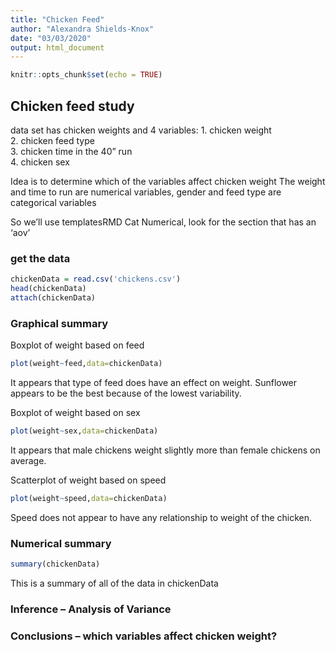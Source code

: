 ```yaml
---
title: "Chicken Feed"
author: "Alexandra Shields-Knox"
date: "03/03/2020"
output: html_document
---
```


```r
knitr::opts_chunk$set(echo = TRUE)

```

##  Chicken feed study  

data set has chicken weights and 4 variables:
  1.  chicken weight  
  2.  chicken feed type  
  3.  chicken time in the 40" run  
  4.  chicken sex   

Idea is to determine which of the variables affect chicken weight 
The weight and time to run are numerical variables, gender and feed type are categorical variables

So we'll use templatesRMD Cat Numerical, look for the section that has an 'aov'

<!-- This question is like a bunch of t-tests, but instead of doing the t-test a bunch of times we use ANOVA to do all the comparisons at once!  !-->

### get the data

```r
chickenData = read.csv('chickens.csv')
head(chickenData)
attach(chickenData)
```

### Graphical summary

<!-- plot chicken weight against each of the three explanatory variables.  Weight against a categorial varable is a boxplot, weight against a numerical variable is a scatter plot !-->

Boxplot of weight based on feed

```r
plot(weight~feed,data=chickenData)
```

It appears that type of feed does have an effect on weight. Sunflower appears to be the best because of the lowest variability.





Boxplot of weight based on sex

```r
plot(weight~sex,data=chickenData)
```

It appears that male chickens weight slightly more than female chickens on average.



Scatterplot of weight based on speed

```r
plot(weight~speed,data=chickenData)
```

Speed does not appear to have any relationship to weight of the chicken.


### Numerical summary

```r
summary(chickenData)
```

This is a summary of all of the data in chickenData

### Inference -- Analysis of Variance



###  Conclusions  -- which variables affect chicken weight?




